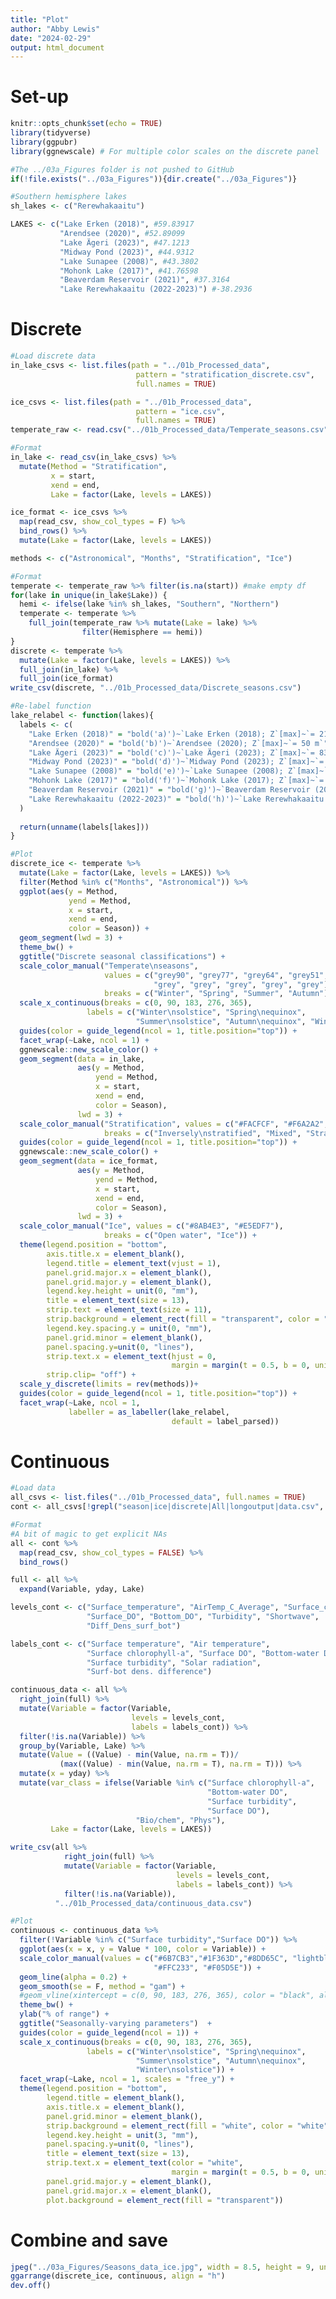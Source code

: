 ```yaml
---
title: "Plot"
author: "Abby Lewis"
date: "2024-02-29"
output: html_document
---
```


# Set-up

```r
knitr::opts_chunk$set(echo = TRUE)
library(tidyverse)
library(ggpubr)
library(ggnewscale) # For multiple color scales on the discrete panel

#The ../03a_Figures folder is not pushed to GitHub
if(!file.exists("../03a_Figures")){dir.create("../03a_Figures")}

#Southern hemisphere lakes
sh_lakes <- c("Rerewhakaaitu")

LAKES <- c("Lake Erken (2018)", #59.83917
           "Arendsee (2020)", #52.89099
           "Lake Ägeri (2023)", #47.1213
           "Midway Pond (2023)", #44.9312
           "Lake Sunapee (2008)", #43.3802
           "Mohonk Lake (2017)", #41.76598
           "Beaverdam Reservoir (2021)", #37.3164
           "Lake Rerewhakaaitu (2022-2023)") #-38.2936
```

# Discrete

```r
#Load discrete data
in_lake_csvs <- list.files(path = "../01b_Processed_data",
                            pattern = "stratification_discrete.csv",
                            full.names = TRUE)

ice_csvs <- list.files(path = "../01b_Processed_data",
                            pattern = "ice.csv",
                            full.names = TRUE)
temperate_raw <- read.csv("../01b_Processed_data/Temperate_seasons.csv")

#Format
in_lake <- read_csv(in_lake_csvs) %>%
  mutate(Method = "Stratification",
         x = start,
         xend = end,
         Lake = factor(Lake, levels = LAKES))

ice_format <- ice_csvs %>%
  map(read_csv, show_col_types = F) %>%
  bind_rows() %>%
  mutate(Lake = factor(Lake, levels = LAKES))

methods <- c("Astronomical", "Months", "Stratification", "Ice")

#Format
temperate <- temperate_raw %>% filter(is.na(start)) #make empty df
for(lake in unique(in_lake$Lake)) {
  hemi <- ifelse(lake %in% sh_lakes, "Southern", "Northern")
  temperate <- temperate %>%
    full_join(temperate_raw %>% mutate(Lake = lake) %>%
                filter(Hemisphere == hemi))
}
discrete <- temperate %>%
  mutate(Lake = factor(Lake, levels = LAKES)) %>%
  full_join(in_lake) %>%
  full_join(ice_format)
write_csv(discrete, "../01b_Processed_data/Discrete_seasons.csv")

#Re-label function
lake_relabel <- function(lakes){
  labels <- c(
    "Lake Erken (2018)" = "bold('a)')~`Lake Erken (2018); Z`[max]~`= 21 m`", 
    "Arendsee (2020)" = "bold('b)')~`Arendsee (2020); Z`[max]~`= 50 m`",
    "Lake Ägeri (2023)" = "bold('c)')~`Lake Ägeri (2023); Z`[max]~`= 83 m`", 
    "Midway Pond (2023)" = "bold('d)')~`Midway Pond (2023); Z`[max]~`= 9 m`", 
    "Lake Sunapee (2008)" = "bold('e)')~`Lake Sunapee (2008); Z`[max]~`= 32 m`", 
    "Mohonk Lake (2017)" = "bold('f)')~`Mohonk Lake (2017); Z`[max]~`= 18 m`",
    "Beaverdam Reservoir (2021)" = "bold('g)')~`Beaverdam Reservoir (2021); Z`[max]~`= 11 m`",
    "Lake Rerewhakaaitu (2022-2023)" = "bold('h)')~`Lake Rerewhakaaitu (2022-2023); Z`[max]~`= 15 m`"
  )
  
  return(unname(labels[lakes]))
}

#Plot
discrete_ice <- temperate %>%
  mutate(Lake = factor(Lake, levels = LAKES)) %>%
  filter(Method %in% c("Months", "Astronomical")) %>%
  ggplot(aes(y = Method, 
             yend = Method, 
             x = start, 
             xend = end, 
             color = Season)) +
  geom_segment(lwd = 3) +
  theme_bw() +
  ggtitle("Discrete seasonal classifications") +
  scale_color_manual("Temperate\nseasons",
                     values = c("grey90", "grey77", "grey64", "grey51", 
                                "grey", "grey", "grey", "grey", "grey"), #placeholders
                     breaks = c("Winter", "Spring", "Summer", "Autumn")) +
  scale_x_continuous(breaks = c(0, 90, 183, 276, 365),
                 labels = c("Winter\nsolstice", "Spring\nequinox", 
                            "Summer\nsolstice", "Autumn\nequinox", "Winter\nsolstice")) +
  guides(color = guide_legend(ncol = 1, title.position="top")) +
  facet_wrap(~Lake, ncol = 1) +
  ggnewscale::new_scale_color() +
  geom_segment(data = in_lake, 
               aes(y = Method, 
                   yend = Method, 
                   x = start, 
                   xend = end, 
                   color = Season), 
               lwd = 3) +
  scale_color_manual("Stratification", values = c("#FACFCF", "#F6A2A2", "#DB8080"),
                     breaks = c("Inversely\nstratified", "Mixed", "Stratified")) +
  guides(color = guide_legend(ncol = 1, title.position="top")) +
  ggnewscale::new_scale_color() +
  geom_segment(data = ice_format,
               aes(y = Method, 
                   yend = Method, 
                   x = start, 
                   xend = end, 
                   color = Season), 
               lwd = 3) +
  scale_color_manual("Ice", values = c("#8AB4E3", "#E5EDF7"),
                     breaks = c("Open water", "Ice")) +
  theme(legend.position = "bottom",
        axis.title.x = element_blank(),
        legend.title = element_text(vjust = 1),
        panel.grid.major.x = element_blank(),
        panel.grid.major.y = element_blank(),
        legend.key.height = unit(0, "mm"),
        title = element_text(size = 13),
        strip.text = element_text(size = 11),
        strip.background = element_rect(fill = "transparent", color = "transparent"),
        legend.key.spacing.y = unit(0, "mm"),
        panel.grid.minor = element_blank(),
        panel.spacing.y=unit(0, "lines"),
        strip.text.x = element_text(hjust = 0, 
                                    margin = margin(t = 0.5, b = 0, unit = "lines")),
        strip.clip= "off") +
  scale_y_discrete(limits = rev(methods))+
  guides(color = guide_legend(ncol = 1, title.position="top")) +
  facet_wrap(~Lake, ncol = 1, 
             labeller = as_labeller(lake_relabel, 
                                    default = label_parsed))
```

# Continuous

```r
#Load data
all_csvs <- list.files("../01b_Processed_data", full.names = TRUE)
cont <- all_csvs[!grepl("season|ice|discrete|All|longoutput|data.csv", all_csvs)]

#Format
#A bit of magic to get explicit NAs
all <- cont %>%
  map(read_csv, show_col_types = FALSE) %>%
  bind_rows()

full <- all %>%
  expand(Variable, yday, Lake)

levels_cont <- c("Surface_temperature", "AirTemp_C_Average", "Surface_chla", 
                 "Surface_DO", "Bottom_DO", "Turbidity", "Shortwave", 
                 "Diff_Dens_surf_bot")

labels_cont <- c("Surface temperature", "Air temperature", 
                 "Surface chlorophyll-a", "Surface DO", "Bottom-water DO",
                 "Surface turbidity", "Solar radiation",
                 "Surf-bot dens. difference")

continuous_data <- all %>%
  right_join(full) %>%
  mutate(Variable = factor(Variable, 
                           levels = levels_cont,
                           labels = labels_cont)) %>%
  filter(!is.na(Variable)) %>%
  group_by(Variable, Lake) %>%
  mutate(Value = ((Value) - min(Value, na.rm = T))/
           (max((Value) - min(Value, na.rm = T), na.rm = T))) %>%
  mutate(x = yday) %>%
  mutate(var_class = ifelse(Variable %in% c("Surface chlorophyll-a", 
                                            "Bottom-water DO",
                                            "Surface turbidity",
                                            "Surface DO"), 
                            "Bio/chem", "Phys"),
         Lake = factor(Lake, levels = LAKES))

write_csv(all %>%
            right_join(full) %>%
            mutate(Variable = factor(Variable, 
                                     levels = levels_cont,
                                     labels = labels_cont)) %>%
            filter(!is.na(Variable)), 
          "../01b_Processed_data/continuous_data.csv")

#Plot
continuous <- continuous_data %>%
  filter(!Variable %in% c("Surface turbidity","Surface DO")) %>%
  ggplot(aes(x = x, y = Value * 100, color = Variable)) +
  scale_color_manual(values = c("#6B7CB3","#1F363D","#8DD65C", "lightblue",
                                "#FFC233", "#F05D5E")) +
  geom_line(alpha = 0.2) +
  geom_smooth(se = F, method = "gam") +
  #geom_vline(xintercept = c(0, 90, 183, 276, 365), color = "black", alpha = 0.2)+
  theme_bw() + 
  ylab("% of range") +
  ggtitle("Seasonally-varying parameters")  +
  guides(color = guide_legend(ncol = 1)) +
  scale_x_continuous(breaks = c(0, 90, 183, 276, 365),
                 labels = c("Winter\nsolstice", "Spring\nequinox", 
                            "Summer\nsolstice", "Autumn\nequinox", 
                            "Winter\nsolstice")) +
  facet_wrap(~Lake, ncol = 1, scales = "free_y") +
  theme(legend.position = "bottom",
        legend.title = element_blank(),
        axis.title.x = element_blank(),
        panel.grid.minor = element_blank(),
        strip.background = element_rect(fill = "white", color = "white"),
        legend.key.height = unit(3, "mm"),
        panel.spacing.y=unit(0, "lines"),
        title = element_text(size = 13),
        strip.text.x = element_text(color = "white",
                                    margin = margin(t = 0.5, b = 0, unit = "lines")),
        panel.grid.major.y = element_blank(),
        panel.grid.major.x = element_blank(),
        plot.background = element_rect(fill = "transparent"))
```

# Combine and save

```r
jpeg("../03a_Figures/Seasons_data_ice.jpg", width = 8.5, height = 9, units = "in", res = 300)
ggarrange(discrete_ice, continuous, align = "h")
dev.off()
```

